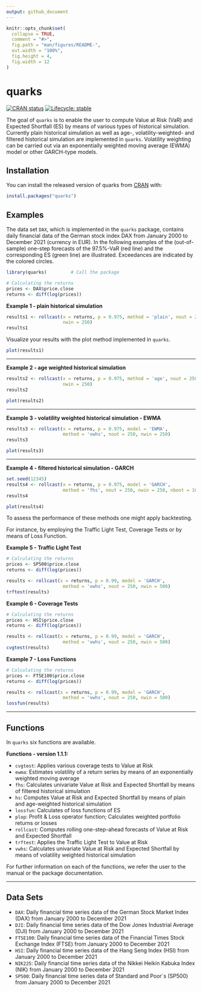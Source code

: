 ```yaml
---
output: github_document
---
```


<!-- README.md is generated from README.Rmd. Please edit that file -->

```r
knitr::opts_chunk$set(
  collapse = TRUE,
  comment = "#>",
  fig.path = "man/figures/README-",
  out.width = "100%",
  fig.height = 4,
  fig.width = 12
)
```

# quarks

<!-- badges: start -->
[![CRAN status](https://www.r-pkg.org/badges/version/quarks)](https://CRAN.R-project.org/package=quarks)
[![Lifecycle: stable](https://img.shields.io/badge/lifecycle-stable-brightgreen.svg)](https://lifecycle.r-lib.org/articles/stages.html#stable)
<!-- badges: end -->

The goal of `quarks` is to enable the user to compute Value at Risk (VaR) and Expected Shortfall (ES)
by means of various types of historical simulation. Currently plain historical simulation as well as age-, volatility-weighted- and filtered historical simulation are implemented in `quarks`. Volatility weighting can be carried out via an exponentially weighted moving average (EWMA) model or other GARCH-type models.

## Installation

You can install the released version of quarks from [CRAN](https://CRAN.R-project.org) with:

``` r
install.packages("quarks")
```

## Examples

The data set `DAX`, which is implemented in the `quarks` package, contains daily financial data of the German stock index DAX from January 2000 to December 2021 (currency in EUR). In the following examples of the (out-of-sample) one-step forecasts of the 97.5$\%$-VaR (red line) and the corresponding ES (green line) are illustrated. Exceedances are indicated by the colored circles.


```r
library(quarks)         # Call the package
```

```r
# Calculating the returns
prices <- DAX$price.close
returns <- diff(log(prices))
```

**Example 1 - plain historical simulation**
```r
results1 <- rollcast(x = returns, p = 0.975, method = 'plain', nout = 250,
                     nwin = 250)
results1
```

Visualize your results with the plot method implemented in ```quarks```.

```r
plot(results1)
```

---

**Example 2 - age weighted historical simulation**
```r
results2 <- rollcast(x = returns, p = 0.975, method = 'age', nout = 250,
                     nwin = 250)
results2
```

```r
plot(results2)
```

---

**Example 3 - volatility weighted historical simulation - EWMA**
```r
results3 <- rollcast(x = returns, p = 0.975, model = 'EWMA',
                     method = 'vwhs', nout = 250, nwin = 250)
results3
```

```r
plot(results3)
```

---

**Example 4 - filtered historical simulation - GARCH**
```r
set.seed(12345)
results4 <- rollcast(x = returns, p = 0.975, model = 'GARCH',
                     method = 'fhs', nout = 250, nwin = 250, nboot = 10000)
results4
```

```r
plot(results4)
```

To assess the performance of these methods one might apply backtesting.

For instance, by employing the Traffic Light Test, Coverage Tests or by means of Loss Function.

**Example 5 - Traffic Light Test**
```r
# Calculating the returns
prices <- SP500$price.close
returns <- diff(log(prices))

results <- rollcast(x = returns, p = 0.99, model = 'GARCH',
                     method = 'vwhs', nout = 250, nwin = 500)
trftest(results)
```

**Example 6 - Coverage Tests**
```r
# Calculating the returns
prices <- HSI$price.close
returns <- diff(log(prices))

results <- rollcast(x = returns, p = 0.99, model = 'GARCH',
                     method = 'vwhs', nout = 250, nwin = 500)
cvgtest(results)
```

**Example 7 - Loss Functions**
```r
# Calculating the returns
prices <- FTSE100$price.close
returns <- diff(log(prices))

results <- rollcast(x = returns, p = 0.99, model = 'GARCH',
                     method = 'vwhs', nout = 250, nwin = 500)
lossfun(results)
```
---

## Functions

In ```quarks``` six functions are available.

**Functions - version 1.1.1:**

* ```cvgtest```: Applies various coverage tests to Value at Risk
* ```ewma```: Estimates volatility of a return series by means of an exponentially weighted moving average
* ```fhs```: Calculates univariate Value at Risk and Expected Shortfall by means of filtered historical simulation
* ```hs```: Computes Value at Risk and Expected Shortfall by means of plain and age-weighted historical simulation
* ```lossfun```: Calculates of loss functions of ES
* ```plop```: Profit & Loss operator function; Calculates weighted portfolio returns or losses
* ```rollcast```: Computes rolling one-step-ahead forecasts of Value at Risk and Expected Shortfall
* ```trftest```: Applies the Traffic Light Test to Value at Risk 
* ```vwhs```: Calculates univariate Value at Risk and Expected Shortfall by means of volatility weighted historical simulation

For further information on each of the functions, we refer the user to the manual or the package documentation.

---

## Data Sets

* ```DAX```: Daily financial time series data of the German Stock Market Index (DAX)
from January 2000 to December 2021
* ```DJI```: Daily financial time series data of the Dow Jones Industrial Average (DJI)
from January 2000 to December 2021
* ```FTSE100```: Daily financial time series data of the Financial Times Stock Exchange Index (FTSE)
from January 2000 to December 2021
* ```HSI```: Daily financial time series data of the Hang Seng Index (HSI)
from January 2000 to December 2021
* ```NIK225```: Daily financial time series data of the Nikkei Heikin Kabuka Index (NIK)
from January 2000 to December 2021
* ```SP500```: Daily financial time series data of Standard and Poor`s (SP500)
from January 2000 to December 2021
